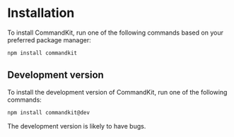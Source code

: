 
# Installation

To install CommandKit, run one of the following commands based on your preferred package manager:

```sh npm2yarn copy
npm install commandkit
```

## Development version

To install the development version of CommandKit, run one of the following commands:

```sh npm2yarn copy
npm install commandkit@dev
```

<Callout type="warning">The development version is likely to have bugs.</Callout>
